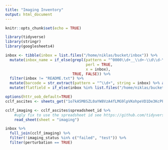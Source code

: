 ```yaml
---
title: "Imaging Inventory"
output: html_document
---
```


```r
knitr::opts_chunk$set(echo = TRUE)
```

```r
library(tidyverse)
library(stringr)
library(googlesheets4)
```


```r
inbox <- tibble(inbox = list.files("/home/niklas/bucket/inbox")) %>% 
  mutate(inbox_name = if_else(grepl(pattern = "^0000\\d+__\\d+-\\d\\d-\\d+T\\d+_\\d+_\\d+-Measurement_\\d$",
                                    perl = TRUE,
                                    x = inbox),
                              TRUE, FALSE)) %>% 
  filter(inbox != "README.txt") %>% 
  mutate(barcode = str_extract(pattern = "^\\d+", string = inbox) %>% as.numeric()) %>% 
  mutate(flatfield = if_else(inbox %in% list.files("/home/niklas/bucket/flatfield"), TRUE, FALSE))

```


```r
options(httr_oob_default=TRUE)
cclf_ascites <- sheets_get("1o7kA5M8SZL0aYW8VzA4fLMG9lpVKohpeVD1De3KcPP0")

cclf_imaging <- cclf_ascites$spreadsheet_id %>%
    #ugly fix to use the spreadsheet id see https://github.com/tidyverse/googlesheets4/issues/74
    read_sheet(sheet = "imaging")
```

```r
inbox %>% 
  full_join(cclf_imaging) %>%
  filter(!imaging_status %in% c("failed", "test")) %>% 
  filter(perturbation == TRUE)
```

```r

```

